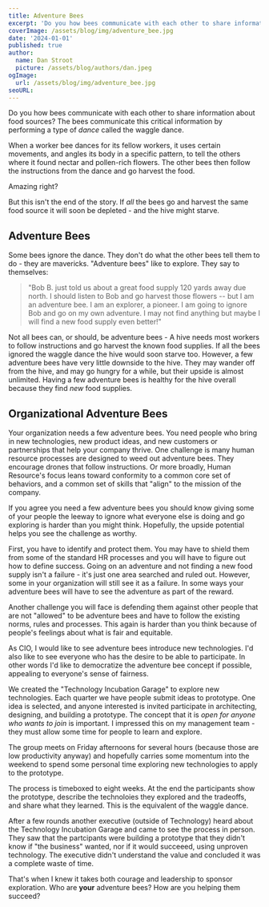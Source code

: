 ```yaml
---
title: Adventure Bees
excerpt: 'Do you how bees communicate with each other to share information about food sources? The bees communicate this critical information by performing a type of dance called the waggle dance. The other bees then follow the instructions and go harvest the flowers. Yet, some bees ignore the dance. Why?'
coverImage: /assets/blog/img/adventure_bee.jpg
date: '2024-01-01'
published: true
author:
  name: Dan Stroot
  picture: /assets/blog/authors/dan.jpeg
ogImage:
  url: /assets/blog/img/adventure_bee.jpg
seoURL:
---
```


Do you how bees communicate with each other to share information about food sources? The bees communicate this critical information by performing a type of _dance_ called the waggle dance.

When a worker bee dances for its fellow workers, it uses certain movements, and angles its body in a specific pattern, to tell the others where it found nectar and pollen-rich flowers. The other bees then follow the instructions from the dance and go harvest the food. 

<YouTube link='https://youtu.be/1MX2WN-7Xzc' />

Amazing right? 

But this isn't the end of the story. If _all_ the bees go and harvest the same food source it will soon be depleted - and the hive might starve.

## Adventure Bees

Some bees ignore the dance. They don't do what the other bees tell them to do - they are mavericks. "Adventure bees" like to explore. They say to themselves:

>"Bob B. just told us about a great food supply 120 yards away due north. I should listen to Bob and go harvest those flowers -- but I am an adventure bee. I am an explorer, a pioneer. I am going to ignore Bob and go on my own adventure. I may not find anything but maybe I will find a new food supply even better!"

Not all bees can, or should, be adventure bees - A hive needs most workers to follow instructions and go harvest the known food supplies. If all the bees ignored the waggle dance the hive would soon starve too. However, a few adventure bees have very little downside to the hive. They may wander off from the hive, and may go hungry for a while, but their upside is almost unlimited. Having a few adventure bees is healthy for the hive overall because they find _new_ food supplies.

## Organizational Adventure Bees

Your organization needs a few adventure bees. You need people who bring in new technologies, new product ideas, and new customers or partnerships that help your company thrive. One challenge is many human resource processes are designed to weed out adventure bees. They encourage drones that follow instructions. Or more broadly, Human Resource's focus leans toward conformity to a common core set of behaviors, and a common set of skills that "align" to the mission of the company.

If you agree you need a few adventure bees you should know giving some of your people the leeway to ignore what everyone else is doing and go exploring is harder than you might think. Hopefully, the upside potential helps you see the challenge as worthy.

First, you have to identify and protect them. You may have to shield them from some of the standard HR processes and you will have to figure out how to define success. Going on an adventure and not finding a new food supply isn't a failure - it's just one area searched and ruled out. However, some in your organization will still see it as a failure. In some ways your adventure bees will have to see the adventure as part of the reward. 

Another challenge you will face is defending them against other people that are not "allowed" to be adventure bees and have to follow the existing norms, rules and processes. This again is harder than you think because of people's feelings about what is fair and equitable. 

As CIO, I would like to see adventure bees introduce new technologies. I'd also like to see everyone who has the desire to be able to participate. In other words I'd like to democratize the adventure bee concept if possible, appealing to everyone's sense of fairness.

We created the "Technology Incubation Garage" to explore new technologies. Each quarter we have people submit ideas to prototype. One idea is selected, and anyone interested is invited participate in architecting, designing, and building a prototype. The concept that it is _open for anyone who wants to join_ is important. I impressed this on my management team - they must allow some time for people to learn and explore. 

The group meets on Friday afternoons for several hours (because those are low productivity anyway) and hopefully carries some momentum into the weekend to spend some personal time exploring new technologies to apply to the prototype. 

The process is timeboxed to eight weeks. At the end the participants show the prototype, describe the technoloies they explored and the tradeoffs, and share what they learned. This is the equivalent of the waggle dance. 

After a few rounds another executive (outside of Technology) heard about the Technology Incubation Garage and came to see the process in person. They saw that the partcipants were building a prototype that they didn't know if "the business" wanted, nor if it would succeeed, using unproven technology. The executive didn't understand the value and concluded it was a complete waste of time. 

That's when I knew it takes both courage and leadership to sponsor exploration. Who are **your** adventure bees? How are you helping them succeed?